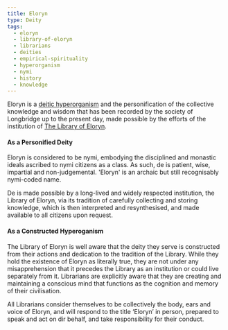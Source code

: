 ```yaml
---
title: Eloryn
type: Deity
tags:
  - eloryn
  - library-of-eloryn
  - librarians
  - deities
  - empirical-spirituality
  - hyperorganism
  - nymi
  - history
  - knowledge
---
```

Eloryn is a [deitic hyperorganism](lore:empirical-spirituality) and the
personification of the collective knowledge and wisdom that has been recorded
by the society of Longbridge up to the present day, made possible by the
efforts of the institution of [The Library of Eloryn](lore:library-of-eloryn).

#### As a Personified Deity

Eloryn is considered to be nymi, embodying the disciplined and monastic ideals
ascribed to nymi citizens as a class. As such, de is patient, wise, impartial
and non-judgemental. 'Eloryn' is an archaic but still recognisably nymi-coded
name.

De is made possible by a long-lived and widely respected institution, the
Library of Eloryn, via its tradition of carefully collecting and storing
knowledge, which is then interpreted and resynthesised, and made available to
all citizens upon request.

#### As a Constructed Hyperoganism

The Library of Eloryn is well aware that the deity they serve is constructed
from their actions and dedication to the tradition of the Library. While they
hold the existence of Eloryn as literally true, they are not under any
misapprehension that it precedes the Library as an institution or could live
separately from it. Librarians are explicitly aware that they are creating and
maintaining a conscious mind that functions as the cognition and memory of
their civilisation.

All Librarians consider themselves to be collectively the body, ears and voice
of Eloryn, and will respond to the title ‘Eloryn’ in person, prepared to speak
and act on dir behalf, and take responsibility for their conduct.


